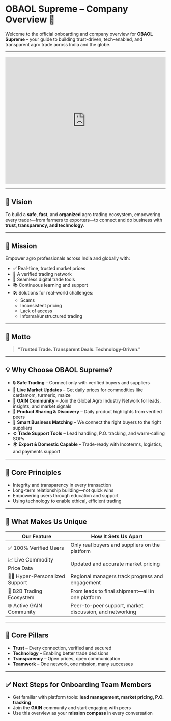# OBAOL Supreme – Company Overview 🚀

Welcome to the official onboarding and company overview for **OBAOL Supreme** – your guide to building trust-driven, tech-enabled, and transparent agro trade across India and the globe.

---

<iframe
  width="100%"
  height="400"
  src="https://www.youtube.com/embed/v=7Kxc8coB5TM&t=5s"
  title="OBAOL Supreme – Company Overview"
  frameborder="0"
  allow="accelerometer; autoplay; clipboard-write; encrypted-media; gyroscope; picture-in-picture"
  allowfullscreen
></iframe>

---

## 🌟 Vision

To build a **safe**, **fast**, and **organized** agro trading ecosystem, empowering every trader—from farmers to exporters—to connect and do business with **trust, transparency, and technology**.

---

## 🎯 Mission

Empower agro professionals across India and globally with:

- ✅ Real-time, trusted market prices
- 🔐 A verified trading network
- 📲 Seamless digital trade tools
- 📚 Continuous learning and support
- 🛠️ Solutions for real-world challenges:
  - Scams
  - Inconsistent pricing
  - Lack of access
  - Informal/unstructured trading

---

## 🧭 Motto

> **"Trusted Trade. Transparent Deals. Technology-Driven."**

---

## 💡 Why Choose OBAOL Supreme?

- 🔒 **Safe Trading** – Connect only with verified buyers and suppliers
- 📲 **Live Market Updates** – Get daily prices for commodities like cardamom, turmeric, maize
- 🤝 **GAIN Community** – Join the Global Agro Industry Network for leads, insights, and market signals
- 🔄 **Product Sharing & Discovery** – Daily product highlights from verified peers
- 💼 **Smart Business Matching** – We connect the right buyers to the right suppliers
- ⚙️ **Trade Support Tools** – Lead handling, P.O. tracking, and warm-calling SOPs
- 🌍 **Export & Domestic Capable** – Trade-ready with Incoterms, logistics, and payments support

---

## 📌 Core Principles

- Integrity and transparency in every transaction
- Long-term relationship building—not quick wins
- Empowering users through education and support
- Using technology to enable ethical, efficient trading

---

## 🚀 What Makes Us Unique

| **Our Feature**               | **How It Sets Us Apart**                                |
| ----------------------------- | ------------------------------------------------------- |
| ✅ 100% Verified Users        | Only real buyers and suppliers on the platform          |
| 📈 Live Commodity Price Data  | Updated and accurate market pricing                     |
| 🧑‍💼 Hyper-Personalized Support | Regional managers track progress and engagement         |
| 🔄 B2B Trading Ecosystem      | From leads to final shipment—all in one platform        |
| 🌐 Active GAIN Community      | Peer-to-peer support, market discussion, and networking |

---

## 🧱 Core Pillars

- **Trust** – Every connection, verified and secured
- **Technology** – Enabling better trade decisions
- **Transparency** – Open prices, open communication
- **Teamwork** – One network, one mission, many successes

---

## ✅ Next Steps for Onboarding Team Members

- Get familiar with platform tools: **lead management, market pricing, P.O. tracking**
- Join the **GAIN** community and start engaging with peers
- Use this overview as your **mission compass** in every conversation
